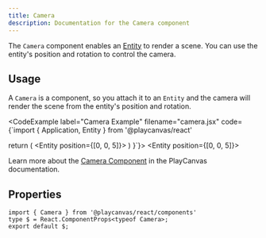 ```yaml
---
title: Camera
description: Documentation for the Camera component
---
```



The `Camera` component enables an [Entity](./entity) to render a scene. You can use the entity's position and rotation to control the camera.

## Usage

A `Camera` is a component, so you attach it to an `Entity` and the camera will render the scene from the entity's position and rotation.

<CodeExample 
  label="Camera Example" 
  filename="camera.jsx" 
  code={`import { Application, Entity } from '@playcanvas/react'

  return (
    <Application>
      <Entity position={[0, 0, 5]}>
        <Camera fov={28} clearColor="#1a1a1a" />
      </Entity>
    </Application>
  )
}`}>
  <PlayCanvasReactExample>
    <Entity position={[0, 0, 5]}>
      <Camera fov={28} clearColor="#1a1a1a" />
    </Entity>
  </PlayCanvasReactExample>
</CodeExample>

Learn more about the [Camera Component](https://api.playcanvas.com/engine/classes/CameraComponent.html) in the PlayCanvas documentation.

## Properties

```tsx asTypedoc
import { Camera } from '@playcanvas/react/components'
type $ = React.ComponentProps<typeof Camera>;
export default $;
```

